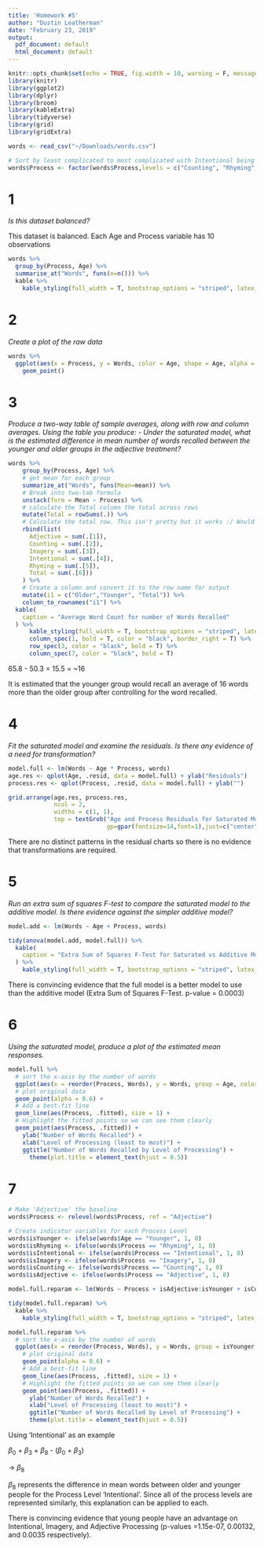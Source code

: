 ```yaml
---
title: 'Homework #5'
author: "Dustin Leatherman"
date: "February 23, 2019"
output:
  pdf_document: default
  html_document: default
---
```


```r
knitr::opts_chunk$set(echo = TRUE, fig.width = 10, warning = F, message = F)
library(knitr)
library(ggplot2)
library(dplyr)
library(broom)
library(kableExtra)
library(tidyverse)
library(grid)
library(gridExtra)

words <- read_csv("~/Downloads/words.csv")

# Sort by least complicated to most complicated with Intentional being the Control Group
words$Process <- factor(words$Process,levels = c("Counting", "Rhyming", "Adjective", "Imagery", "Intentional"))
```

# 1

*Is this dataset balanced?*

This dataset is balanced. Each Age and Process variable has 10 observations

```r
words %>% 
  group_by(Process, Age) %>% 
  summarise_at("Words", funs(n=n())) %>% 
  kable %>%
    kable_styling(full_width = T, bootstrap_options = "striped", latex_options = "hold_position")

```

# 2

*Create a plot of the raw data*

```r
words %>%
  ggplot(aes(x = Process, y = Words, color = Age, shape = Age, alpha = 0.6)) + 
    geom_point()
```

# 3

*Produce a two-way table of sample averages, along with row and column averages. Using the table you produce:*
  *- Under the saturated model, what is the estimated difference in mean number of words recalled between the younger and older groups in the adjective treatment?*

```r
words %>% 
    group_by(Process, Age) %>% 
    # get mean for each group
    summarize_at("Words", funs(Mean=mean)) %>%
    # Break into two-tab formula
    unstack(form = Mean ~ Process) %>% 
    # calculate the Total column the total across rows
    mutate(Total = rowSums(.)) %>% 
    # Calculate the total row. This isn't pretty but it works :/ Would love to know a better way
    rbind(list(
      Adjective = sum(.[1]), 
      Counting = sum(.[2]), 
      Imagery = sum(.[3]), 
      Intentional = sum(.[4]), 
      Rhyming = sum(.[5]), 
      Total = sum(.[6]))
    ) %>% 
    # Create a column and convert it to the row name for output
    mutate(i1 = c("Older","Younger", "Total")) %>% 
    column_to_rownames("i1") %>%
  kable(
    caption = "Average Word Count for number of Words Recalled"
  ) %>%
      kable_styling(full_width = T, bootstrap_options = "striped", latex_options = "hold_position") %>%
      column_spec(1, bold = T, color = "black", border_right = T) %>%
      row_spec(3, color = "black", bold = T) %>%
      column_spec(7, color = "black", bold = T)
```

65.8 - 50.3 = 15.5 = ~16

It is estimated that the younger group would recall an average of 16 words more than the older group after controlling for the word recalled.

# 4

*Fit the saturated model and examine the residuals. Is there any evidence of a need for transformation?*

```r
model.full <- lm(Words ~ Age * Process, words)
age.res <- qplot(Age, .resid, data = model.full) + ylab("Residuals")
process.res <- qplot(Process, .resid, data = model.full) + ylab("")

grid.arrange(age.res, process.res,
             ncol = 2, 
             widths = c(1, 1), 
             top = textGrob("Age and Process Residuals for Saturated Model",
                            gp=gpar(fontsize=14,font=1),just=c("center")))

```

There are no distinct patterns in the residual charts so there is no evidence that transformations are required.

# 5

*Run an extra sum of squares F-test to compare the saturated model to the additive model. Is there evidence against the simpler additive model?*

```r
model.add <- lm(Words ~ Age + Process, words)

tidy(anova(model.add, model.full)) %>%
  kable(
    caption = "Extra Sum of Squares F-Test for Saturated vs Additive Model"
  ) %>%
    kable_styling(full_width = T, bootstrap_options = "striped", latex_options = "hold_position")

```

There is convincing evidence that the full model is a better model to use than the additive model (Extra Sum of Squares F-Test. p-value = 0.0003)


# 6

*Using the saturated model, produce a plot of the estimated mean responses.*

```r
model.full %>% 
  # sort the x-axis by the number of words
  ggplot(aes(x = reorder(Process, Words), y = Words, group = Age, color = Age)) + 
  # plot original data
  geom_point(alpha = 0.6) + 
  # Add a best-fit line
  geom_line(aes(Process, .fitted), size = 1) + 
  # Highlight the fitted points so we can see them clearly
  geom_point(aes(Process, .fitted)) +
    ylab("Number of Words Recalled") +
    xlab("Level of Processing (least to most)") +
    ggtitle("Number of Words Recalled by Level of Processing") +
      theme(plot.title = element_text(hjust = 0.5))
```

# 7

```r
# Make 'Adjective' the baseline
words$Process <- relevel(words$Process, ref = "Adjective")

# Create indicator variables for each Process Level
words$isYounger <- ifelse(words$Age == "Younger", 1, 0)
words$isRhyming <- ifelse(words$Process == "Rhyming", 1, 0)
words$isIntentional <- ifelse(words$Process == "Intentional", 1, 0)
words$isImagery <- ifelse(words$Process == "Imagery", 1, 0)
words$isCounting <- ifelse(words$Process == "Counting", 1, 0)
words$isAdjective <- ifelse(words$Process == "Adjective", 1, 0)

model.full.reparam <- lm(Words ~ Process + isAdjective:isYounger + isCounting:isYounger + isImagery:isYounger + isIntentional:isYounger + isRhyming:isYounger , words)

tidy(model.full.reparam) %>%
  kable %>%
    kable_styling(full_width = T, bootstrap_options = "striped", latex_options = "hold_position")

model.full.reparam %>% 
  # sort the x-axis by the number of words
  ggplot(aes(x = reorder(Process, Words), y = Words, group = isYounger, color = isYounger)) + 
    # plot original data
    geom_point(alpha = 0.6) + 
    # Add a best-fit line
    geom_line(aes(Process, .fitted), size = 1) + 
    # Highlight the fitted points so we can see them clearly
    geom_point(aes(Process, .fitted)) +
      ylab("Number of Words Recalled") +
      xlab("Level of Processing (least to most)") +
      ggtitle("Number of Words Recalled by Level of Processing") +
      theme(plot.title = element_text(hjust = 0.5))
```

Using 'Intentional' as an example

$\beta_0$ + $\beta_3$ + $\beta_8$ - ($\beta_0$ + $\beta_3$) 

$\to$ $\beta_8$

$\beta_8$ represents the difference in mean words between older and younger people for the Process Level 'Intentional'. Since all of the process levels are represented similarly, this explanation can be applied to each.

There is convincing evidence that young people have an advantage on Intentional, Imagery, and Adjective Processing (p-values =1.15e-07, 0.00132, and 0.0035 respectively).
